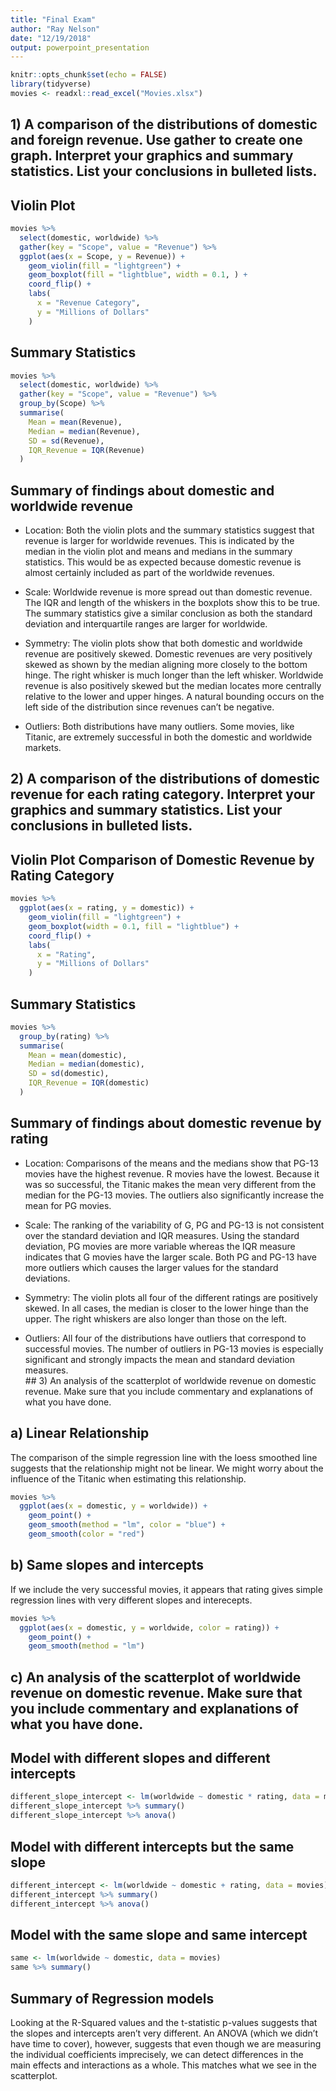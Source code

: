 ```yaml
---
title: "Final Exam"
author: "Ray Nelson"
date: "12/19/2018"
output: powerpoint_presentation
---
```


```r
knitr::opts_chunk$set(echo = FALSE)
library(tidyverse)
movies <- readxl::read_excel("Movies.xlsx")
```

## 1)	A comparison of the distributions of domestic and foreign revenue. Use gather to create one graph. Interpret your graphics and summary statistics. List your conclusions in bulleted lists. 

## Violin Plot

```r
movies %>%
  select(domestic, worldwide) %>% 
  gather(key = "Scope", value = "Revenue") %>% 
  ggplot(aes(x = Scope, y = Revenue)) +
    geom_violin(fill = "lightgreen") +
    geom_boxplot(fill = "lightblue", width = 0.1, ) +
    coord_flip() +
    labs(
      x = "Revenue Category",
      y = "Millions of Dollars"
    )
```  

## Summary Statistics

```r
movies %>%
  select(domestic, worldwide) %>% 
  gather(key = "Scope", value = "Revenue") %>%
  group_by(Scope) %>% 
  summarise(
    Mean = mean(Revenue),
    Median = median(Revenue),
    SD = sd(Revenue),
    IQR_Revenue = IQR(Revenue)
  )
```


## Summary of findings about domestic and worldwide revenue

- Location: Both the violin plots and the summary statistics suggest that revenue is larger for worldwide revenues. This is indicated by the median in the violin plot and means and medians in the summary statistics. This would be as expected because domestic revenue is almost certainly included as part of the worldwide revenues.  

- Scale: Worldwide revenue is more spread out than domestic revenue. The IQR and length of the whiskers in the boxplots show this to be true. The summary statistics give a similar conclusion as both the standard deviation and interquartile ranges are larger for worldwide.  

- Symmetry: The violin plots show that both domestic and worldwide revenue are positively skewed. Domestic revenues are very positively skewed as shown by the median aligning more closely to the bottom hinge. The right whisker is much longer than the left whisker. Worldwide revenue is also positively skewed but the median locates more centrally relative to the lower and upper hinges. A natural bounding occurs on the left side of the distribution since revenues can't be negative.  

- Outliers:  Both distributions have many outliers. Some movies, like Titanic, are extremely successful in both the domestic and worldwide markets.  

## 2)	A comparison of the distributions of domestic revenue for each rating category. Interpret your graphics and summary statistics. List your conclusions in bulleted lists.  

## Violin Plot Comparison of Domestic Revenue by Rating Category

```r
movies %>% 
  ggplot(aes(x = rating, y = domestic)) +
    geom_violin(fill = "lightgreen") +
    geom_boxplot(width = 0.1, fill = "lightblue") +
    coord_flip() +
    labs(
      x = "Rating",
      y = "Millions of Dollars"
    )
```  

## Summary Statistics

```r
movies %>%
  group_by(rating) %>% 
  summarise(
    Mean = mean(domestic),
    Median = median(domestic),
    SD = sd(domestic),
    IQR_Revenue = IQR(domestic)
  )
```  

## Summary of findings about domestic revenue by rating

- Location: Comparisons of the means and the medians show that PG-13 movies have the highest revenue. R movies have the lowest. Because it was so successful, the Titanic makes the mean very different from the median for the PG-13 movies. The outliers also significantly increase the mean for PG movies.

- Scale: The ranking of the variability of G, PG and PG-13 is not consistent over the standard deviation and IQR measures. Using the standard deviation, PG movies are more variable whereas the IQR measure indicates that G  movies have the larger scale. Both PG and PG-13 have more outliers which causes the larger values for the standard deviations.

- Symmetry: The violin plots all four of the different ratings are positively skewed. In all cases, the median is closer to the lower hinge than the upper. The right whiskers are also longer than those on the left.

- Outliers:  All four of the distributions have outliers that correspond to successful movies. The number of outliers in PG-13 movies is especially significant and strongly impacts the mean and standard deviation measures.  
## 3)	An analysis of the scatterplot of worldwide revenue on domestic revenue. Make sure that you include commentary and explanations of what you have done.  

## a) Linear Relationship

The comparison of the simple regression line with the loess smoothed line suggests that the relationship might not be linear. We might worry about the influence of the Titanic when estimating this relationship.

```r
movies %>% 
  ggplot(aes(x = domestic, y = worldwide)) +
    geom_point() +
    geom_smooth(method = "lm", color = "blue") +
    geom_smooth(color = "red")
```

## b) Same slopes and intercepts  

If we include the very successful movies, it appears that rating gives simple regression lines with very different slopes and interecepts.  

```r
movies %>% 
  ggplot(aes(x = domestic, y = worldwide, color = rating)) +
    geom_point() +
    geom_smooth(method = "lm")
```

## c) An analysis of the scatterplot of worldwide revenue on domestic revenue. Make sure that you include commentary and explanations of what you have done.

## Model with different slopes and different intercepts

```r
different_slope_intercept <- lm(worldwide ~ domestic * rating, data = movies)
different_slope_intercept %>% summary()
different_slope_intercept %>% anova()
```
## Model with different intercepts but the same slope

```r
different_intercept <- lm(worldwide ~ domestic + rating, data = movies)
different_intercept %>% summary()
different_intercept %>% anova()
```  

## Model with the same slope and same intercept

```r
same <- lm(worldwide ~ domestic, data = movies)
same %>% summary()
```  

## Summary of Regression models  

Looking at the R-Squared values and the t-statistic p-values suggests that the slopes and intercepts aren't very different. An ANOVA (which we didn't have time to cover), however, suggests that even though we are measuring the individual coefficients imprecisely, we can detect differences in the main effects and interactions as a whole. This matches what we see in the scatterplot.  